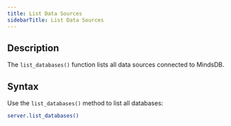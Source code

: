 ```yaml
---
title: List Data Sources
sidebarTitle: List Data Sources
---
```


## Description

The `list_databases()` function lists all data sources connected to MindsDB.

## Syntax

Use the `list_databases()` method to list all databases:

```bash
server.list_databases()
```
